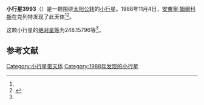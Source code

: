 {{Infobox planet
| bgcolour = #FFFFC0
| name = 3993 Sorm
| symbol = 
| image = 
| caption = 
| discovery = yes
| discovery_ref = 
| discoverer = [[安東寧·姆爾科斯|安東寧·姆爾科斯]]
| discovery_site = [[克列特天文台|克列特天文台]] 
| discovered = 1988年11月4日
| designations = yes
| mp_name = 
| named_after = 
| alt_names = 1988 VV5/ 1949 GP / 1963 TE1 / 1967 RF1 / 1969 AA1 / 1972 YU / 1984 WS / 1986 EW5
| mp_category = [[主带小行星|主带小行星]]
| orbit_ref = <ref name="a">[http://ssd.jpl.nasa.gov/sbdb.cgi?sstr=3993 3993 Sorm] {{Wayback|url=http://ssd.jpl.nasa.gov/sbdb.cgi?sstr=3993 |date=20210811104527 }}，小行星數據庫瀏覽器（JPL Small-Body Database Browser）－[[美国国家航空航天局|美国国家航空航天局]]喷气推进实验室</ref>
| epoch = 2456400.5 (2013年4月18日更新)
| aphelion = {{convert|2.7588025|AU|km|3|abbr=on|lk=out}}
| perihelion = {{convert|2.3797663|AU|km|3|abbr=on}}
| semimajor = {{convert|2.5692844|AU|km|3|abbr=on}}
| eccentricity = 0.073763
| period = 1504.238505 [[日|日]]<br />4.12[[儒略年|儒略年]]
| avg_speed = 
| inclination = 3.06975
| asc_node = 205.96292
| mean_anomaly = 
| arg_peri = 248.15796
| satellites = 
| physical_characteristics = yes
| dimensions = 
| mass = 
| density = 
| surface_grav = 
| escape_velocity = 
| sidereal_day = 
| axial_tilt = 
| pole_ecliptic_lat = 
| pole_ecliptic_lon = 
| albedo = 
| temperatures= 
| temp_name1 = 
| mean_temp_1 = 
| max_temp_1 = 
| temp_name2 = 
| max_temp_2 = 
| spectral_type = 
| abs_magnitude = 248.15796
}}

'''小行星3993'''（{{lang-en|3993 Sorm}}）是一颗围绕[[太阳|太阳]][[公转|公转]]的[[小行星|小行星]]。1988年11月4日，[[安東寧·姆爾科斯|安東寧·姆爾科斯]]在克列特发现了此天体<ref name="a" /><ref>{{cite news|title=小行星列表|url=http://cfa-www.harvard.edu/iau/lists/NumberedMPs.txt|accessdate=2013-07-08|newspaper=哈佛大学|archive-date=2008-05-17|archive-url=https://web.archive.org/web/20080517010638/http://cfa-www.harvard.edu/iau/lists/NumberedMPs.txt|dead-url=no}}</ref>。

这颗小行星的[[绝对星等|绝对星等]]为248.15796等<ref name="a" />。

==参考文献==
{{reflist}}
{{Minor Planet Number|[[小行星3992|小行星3992]]|[[小行星3994|小行星3994]]}}

{{小天体}}

[[Category:小行星带天体|Category:小行星带天体]]
[[Category:1988年发现的小行星|Category:1988年发现的小行星]]

{{asteroid-stub}}